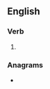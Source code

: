 ==English==

===Verb===
{{head|en|verb form}}

# {{en-past of|woo}}

===Anagrams===
* {{anagrams|en|a=deoow|Ewood|woode}}